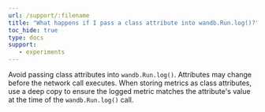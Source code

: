 ```yaml
---
url: /support/:filename
title: "What happens if I pass a class attribute into wandb.Run.log()?"
toc_hide: true
type: docs
support:
   - experiments
---
```

Avoid passing class attributes into `wandb.Run.log()`. Attributes may change before the network call executes. When storing metrics as class attributes, use a deep copy to ensure the logged metric matches the attribute's value at the time of the `wandb.Run.log()` call.